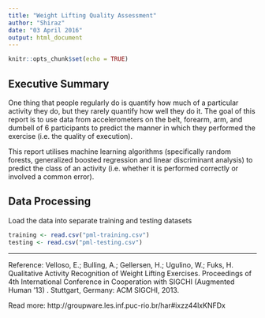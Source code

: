 ```yaml
---
title: "Weight Lifting Quality Assessment"
author: "Shiraz"
date: "03 April 2016"
output: html_document
---
```


```r
knitr::opts_chunk$set(echo = TRUE)
```

## Executive Summary
One thing that people regularly do is quantify how much of a particular activity they do, but they rarely quantify how well they do it. The goal of this report is to use data from accelerometers on the belt, forearm, arm, and dumbell of 6 participants to predict the manner in which they performed the exercise (i.e. the quality of execution). 

This report utilises machine learning algorithms (specifically random forests, generalized boosted regression and linear discriminant analysis) to predict the class of an activity (i.e. whether it is performed correctly or involved a common error).

## Data Processing

Load the data into separate training and testing datasets

```r
training <- read.csv("pml-training.csv")
testing <- read.csv("pml-testing.csv")
```

---

Reference: 
Velloso, E.; Bulling, A.; Gellersen, H.; Ugulino, W.; Fuks, H. Qualitative Activity Recognition of Weight Lifting Exercises. Proceedings of 4th International Conference in Cooperation with SIGCHI (Augmented Human '13) . Stuttgart, Germany: ACM SIGCHI, 2013.

Read more: http://groupware.les.inf.puc-rio.br/har#ixzz44lxKNFDx